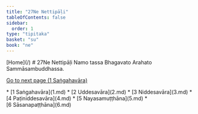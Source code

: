 ```yaml
---
title: "27Ne Nettipāḷi"
tableOfContents: false
sidebar:
  order: 1
type: "tipitaka"
basket: "su"
book: "ne"
---
```



<Paragraph type="center" book="ne">
[Home](/)
</Paragraph>

<Paragraph type="center" book="ne">
# 27Ne Nettipāḷi
</Paragraph>

<Paragraph number="1" type="center" book="ne">
Namo tassa Bhagavato Arahato Sammāsambuddhassa.

[Go to next page (1 Saṅgahavāra)](1.md)



</Paragraph>

<TableOfContents book="ne" section="27">
* [1 Saṅgahavāra](1.md)
* [2 Uddesavāra](2.md)
* [3 Niddesavāra](3.md)
* [4 Paṭiniddesavāra](4.md)
* [5 Nayasamuṭṭhāna](5.md)
* [6 Sāsanapaṭṭhāna](6.md)
</TableOfContents>
